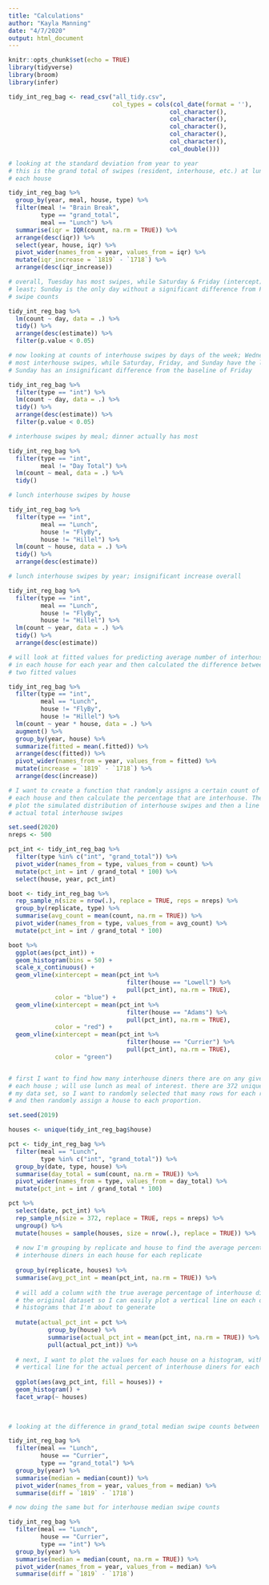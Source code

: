 ```yaml
---
title: "Calculations"
author: "Kayla Manning"
date: "4/7/2020"
output: html_document
---
```


```r
knitr::opts_chunk$set(echo = TRUE)
library(tidyverse)
library(broom)
library(infer)

tidy_int_reg_bag <- read_csv("all_tidy.csv",
                             col_types = cols(col_date(format = ''),
                                             col_character(),
                                             col_character(),
                                             col_character(),
                                             col_character(),
                                             col_character(),
                                             col_double()))

```

```r

# looking at the standard deviation from year to year
# this is the grand total of swipes (resident, interhouse, etc.) at lunch for
# each house

tidy_int_reg_bag %>% 
  group_by(year, meal, house, type) %>% 
  filter(meal != "Brain Break",
         type == "grand_total",
         meal == "Lunch") %>% 
  summarise(iqr = IQR(count, na.rm = TRUE)) %>% 
  arrange(desc(iqr)) %>% 
  select(year, house, iqr) %>% 
  pivot_wider(names_from = year, values_from = iqr) %>% 
  mutate(iqr_increase = `1819` - `1718`) %>% 
  arrange(desc(iqr_increase))

```

```r

# overall, Tuesday has most swipes, while Saturday & Friday (intercept) have the
# least; Sunday is the only day without a significant difference from Friday
# swipe counts

tidy_int_reg_bag %>% 
  lm(count ~ day, data = .) %>% 
  tidy() %>%
  arrange(desc(estimate)) %>% 
  filter(p.value < 0.05)

# now looking at counts of interhouse swipes by days of the week; Wednesday has
# most interhouse swipes, while Saturday, Friday, and Sunday have the least
# Sunday has an insignificant difference from the baseline of Friday

tidy_int_reg_bag %>% 
  filter(type == "int") %>% 
  lm(count ~ day, data = .) %>% 
  tidy() %>% 
  arrange(desc(estimate)) %>% 
  filter(p.value < 0.05)

# interhouse swipes by meal; dinner actually has most 

tidy_int_reg_bag %>% 
  filter(type == "int",
         meal != "Day Total") %>% 
  lm(count ~ meal, data = .) %>% 
  tidy()

# lunch interhouse swipes by house

tidy_int_reg_bag %>% 
  filter(type == "int",
         meal == "Lunch",
         house != "FlyBy",
         house != "Hillel") %>% 
  lm(count ~ house, data = .) %>% 
  tidy() %>% 
  arrange(desc(estimate))

# lunch interhouse swipes by year; insignificant increase overall

tidy_int_reg_bag %>% 
  filter(type == "int",
         meal == "Lunch",
         house != "FlyBy",
         house != "Hillel") %>% 
  lm(count ~ year, data = .) %>% 
  tidy() %>% 
  arrange(desc(estimate))

# will look at fitted values for predicting average number of interhouse swipes
# in each house for each year and then calculated the difference between these
# two fitted values

tidy_int_reg_bag %>% 
  filter(type == "int",
         meal == "Lunch",
         house != "FlyBy",
         house != "Hillel") %>% 
  lm(count ~ year * house, data = .) %>% 
  augment() %>% 
  group_by(year, house) %>% 
  summarize(fitted = mean(.fitted)) %>% 
  arrange(desc(fitted)) %>% 
  pivot_wider(names_from = year, values_from = fitted) %>% 
  mutate(increase = `1819` - `1718`) %>% 
  arrange(desc(increase))

```

```r

# I want to create a function that randomly assigns a certain count of swipes to
# each house and then calculate the percentage that are interhouse. Then, I will
# plot the simulated distribution of interhouse swipes and then a line with the
# actual total interhouse swipes

set.seed(2020)
nreps <- 500

pct_int <- tidy_int_reg_bag %>% 
  filter(type %in% c("int", "grand_total")) %>% 
  pivot_wider(names_from = type, values_from = count) %>% 
  mutate(pct_int = int / grand_total * 100) %>% 
  select(house, year, pct_int)

boot <- tidy_int_reg_bag %>% 
  rep_sample_n(size = nrow(.), replace = TRUE, reps = nreps) %>% 
  group_by(replicate, type) %>% 
  summarise(avg_count = mean(count, na.rm = TRUE)) %>% 
  pivot_wider(names_from = type, values_from = avg_count) %>% 
  mutate(pct_int = int / grand_total * 100)

boot %>% 
  ggplot(aes(pct_int)) +
  geom_histogram(bins = 50) +
  scale_x_continuous() +
  geom_vline(xintercept = mean(pct_int %>% 
                                 filter(house == "Lowell") %>% 
                                 pull(pct_int), na.rm = TRUE),
             color = "blue") +
  geom_vline(xintercept = mean(pct_int %>% 
                                 filter(house == "Adams") %>% 
                                 pull(pct_int), na.rm = TRUE),
             color = "red") +
  geom_vline(xintercept = mean(pct_int %>% 
                                 filter(house == "Currier") %>% 
                                 pull(pct_int), na.rm = TRUE),
             color = "green") 



```


```r

# first I want to find how many interhouse diners there are on any given day in
# each house ; will use lunch as meal of interest. there are 372 unique dates in
# my data set, so I want to randomly selected that many rows for each replicate
# and then randomly assign a house to each proportion.

set.seed(2019)

houses <- unique(tidy_int_reg_bag$house)

pct <- tidy_int_reg_bag %>% 
  filter(meal == "Lunch",
         type %in% c("int", "grand_total")) %>% 
  group_by(date, type, house) %>% 
  summarise(day_total = sum(count, na.rm = TRUE)) %>% 
  pivot_wider(names_from = type, values_from = day_total) %>% 
  mutate(pct_int = int / grand_total * 100) 

pct %>% 
  select(date, pct_int) %>% 
  rep_sample_n(size = 372, replace = TRUE, reps = nreps) %>% 
  ungroup() %>% 
  mutate(houses = sample(houses, size = nrow(.), replace = TRUE)) %>% 
  
  # now I'm grouping by replicate and house to find the average percent of
  # interhouse diners in each house for each replicate
  
  group_by(replicate, houses) %>% 
  summarise(avg_pct_int = mean(pct_int, na.rm = TRUE)) %>% 
  
  # will add a column with the true average percentage of interhouse diners from
  # the original dataset so I can easily plot a vertical line on each of the
  # histograms that I'm about to generate
  
  mutate(actual_pct_int = pct %>% 
           group_by(house) %>% 
           summarise(actual_pct_int = mean(pct_int, na.rm = TRUE)) %>% 
           pull(actual_pct_int)) %>% 
  
  # next, I want to plot the values for each house on a histogram, with a
  # vertical line for the actual percent of interhouse diners for each house
  
  ggplot(aes(avg_pct_int, fill = houses)) +
  geom_histogram() +
  facet_wrap(~ houses)
  
  

```



```r

# looking at the difference in grand_total median swipe counts between the two years

tidy_int_reg_bag %>% 
  filter(meal == "Lunch",
         house == "Currier",
         type == "grand_total") %>% 
  group_by(year) %>% 
  summarise(median = median(count)) %>% 
  pivot_wider(names_from = year, values_from = median) %>% 
  summarise(diff = `1819` - `1718`)

# now doing the same but for interhouse median swipe counts

tidy_int_reg_bag %>% 
  filter(meal == "Lunch",
         house == "Currier",
         type == "int") %>% 
  group_by(year) %>% 
  summarise(median = median(count, na.rm = TRUE)) %>% 
  pivot_wider(names_from = year, values_from = median) %>% 
  summarise(diff = `1819` - `1718`)

```

